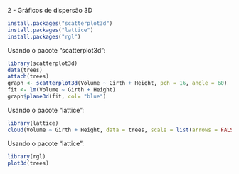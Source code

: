 2 - Gráficos de dispersão 3D

```r
install.packages("scatterplot3d")
install.packages("lattice")
install.packages("rgl")
```

Usando o pacote "scatterplot3d":
```r
library(scatterplot3d)
data(trees)
attach(trees)
graph <- scatterplot3d(Volume ~ Girth + Height, pch = 16, angle = 60)
fit <- lm(Volume ~ Girth + Height)
graph$plane3d(fit, col= "blue")
```

Usando o pacote "lattice":
```r
library(lattice)
cloud(Volume ~ Girth + Height, data = trees, scale = list(arrows = FALSE))
```

Usando o pacote "lattice":
```r
library(rgl)
plot3d(trees)
```
